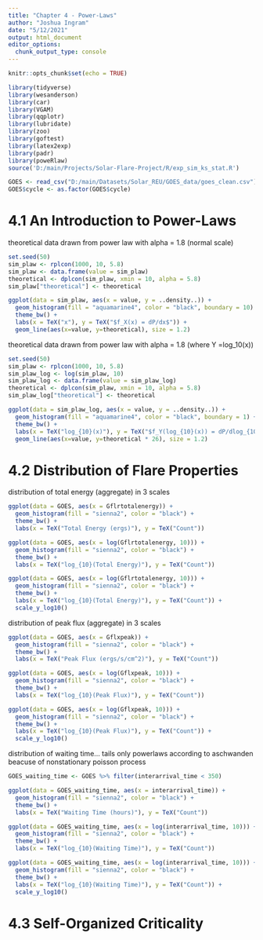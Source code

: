 ```yaml
---
title: "Chapter 4 - Power-Laws"
author: "Joshua Ingram"
date: "5/12/2021"
output: html_document
editor_options: 
  chunk_output_type: console
---
```


```r
knitr::opts_chunk$set(echo = TRUE)

library(tidyverse)
library(wesanderson)
library(car)
library(VGAM)
library(qqplotr)
library(lubridate)
library(zoo)
library(goftest)
library(latex2exp)
library(padr)
library(poweRlaw)
source('D:/main/Projects/Solar-Flare-Project/R/exp_sim_ks_stat.R')

GOES <- read_csv("D:/main/Datasets/Solar_REU/GOES_data/goes_clean.csv")
GOES$cycle <- as.factor(GOES$cycle)
```

# 4.1 An Introduction to Power-Laws

theoretical data drawn from power law with alpha = 1.8 (normal scale)
```r
set.seed(50)
sim_plaw <- rplcon(1000, 10, 5.8)
sim_plaw <- data.frame(value = sim_plaw)
theoretical <- dplcon(sim_plaw, xmin = 10, alpha = 5.8)
sim_plaw["theoretical"] <- theoretical

ggplot(data = sim_plaw, aes(x = value, y = ..density..)) +
  geom_histogram(fill = "aquamarine4", color = "black", boundary = 10) + 
  theme_bw() + 
  labs(x = TeX("x"), y = TeX("$f_X(x) = dP/dx$")) +
  geom_line(aes(x=value, y=theoretical), size = 1.2)
```

theoretical data drawn from power law with alpha = 1.8 (where Y =log_10(x))
```r
set.seed(50)
sim_plaw <- rplcon(1000, 10, 5.8)
sim_plaw_log <- log(sim_plaw, 10)
sim_plaw_log <- data.frame(value = sim_plaw_log)
theoretical <- dplcon(sim_plaw, xmin = 10, alpha = 5.8)
sim_plaw_log["theoretical"] <- theoretical

ggplot(data = sim_plaw_log, aes(x = value, y = ..density..)) +
  geom_histogram(fill = "aquamarine4", color = "black", boundary = 1) + 
  theme_bw() + 
  labs(x = TeX("log_{10}(x)"), y = TeX("$f_Y(log_{10}(x)) = dP/dlog_{10}(x)$")) +
  geom_line(aes(x=value, y=theoretical * 26), size = 1.2)
```

# 4.2 Distribution of Flare Properties

distribution of total energy (aggregate) in 3 scales
```r
ggplot(data = GOES, aes(x = Gflrtotalenergy)) +
  geom_histogram(fill = "sienna2", color = "black") + 
  theme_bw() + 
  labs(x = TeX("Total Energy (ergs)"), y = TeX("Count"))

ggplot(data = GOES, aes(x = log(Gflrtotalenergy, 10))) +
  geom_histogram(fill = "sienna2", color = "black") + 
  theme_bw() + 
  labs(x = TeX("log_{10}(Total Energy)"), y = TeX("Count"))

ggplot(data = GOES, aes(x = log(Gflrtotalenergy, 10))) +
  geom_histogram(fill = "sienna2", color = "black") + 
  theme_bw() + 
  labs(x = TeX("log_{10}(Total Energy)"), y = TeX("Count")) +
  scale_y_log10()
```

distribution of peak flux (aggregate) in 3 scales
```r
ggplot(data = GOES, aes(x = Gflxpeak)) +
  geom_histogram(fill = "sienna2", color = "black") + 
  theme_bw() + 
  labs(x = TeX("Peak Flux (ergs/s/cm^2)"), y = TeX("Count"))

ggplot(data = GOES, aes(x = log(Gflxpeak, 10))) +
  geom_histogram(fill = "sienna2", color = "black") + 
  theme_bw() + 
  labs(x = TeX("log_{10}(Peak Flux)"), y = TeX("Count"))

ggplot(data = GOES, aes(x = log(Gflxpeak, 10))) +
  geom_histogram(fill = "sienna2", color = "black") + 
  theme_bw() + 
  labs(x = TeX("log_{10}(Peak Flux)"), y = TeX("Count")) +
  scale_y_log10()
```

distribution of waiting time... tails only powerlaws according to aschwanden beacuse of nonstationary poisson process
```r
GOES_waiting_time <- GOES %>% filter(interarrival_time < 350)

ggplot(data = GOES_waiting_time, aes(x = interarrival_time)) +
  geom_histogram(fill = "sienna2", color = "black") + 
  theme_bw() + 
  labs(x = TeX("Waiting Time (hours)"), y = TeX("Count"))

ggplot(data = GOES_waiting_time, aes(x = log(interarrival_time, 10))) +
  geom_histogram(fill = "sienna2", color = "black") + 
  theme_bw() + 
  labs(x = TeX("log_{10}(Waiting Time)"), y = TeX("Count"))

ggplot(data = GOES_waiting_time, aes(x = log(interarrival_time, 10))) +
  geom_histogram(fill = "sienna2", color = "black") + 
  theme_bw() + 
  labs(x = TeX("log_{10}(Waiting Time)"), y = TeX("Count")) +
  scale_y_log10()
```


# 4.3 Self-Organized Criticality